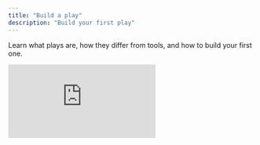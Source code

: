 ```yaml
---
title: "Build a play"
description: "Build your first play"
---
```


Learn what plays are, how they differ from tools, and how to build your first one.

<iframe className="w-full aspect-video rounded-xl" src="https://www.youtube.com/embed/7GAJgEPQ9PA" title="Build a play in Cargo" frameBorder="0" allow="accelerometer; autoplay; clipboard-write; encrypted-media; gyroscope; picture-in-picture" allowFullScreen />

## What are Plays?

Plays are automated workflows in Cargo that let you build and execute repeatable go-to-market strategies. Cargo handles the logistics of coordinating and scaling every detail—so you can focus on outcomes, not operations.

Building scalable and effective sales, marketing, and GTM strategies with Cargo means successfully coordinating two key components:

- **Data:** Modern GTM teams rely on data from many sources—CRMs, enrichment tools, product usage, and more. Cargo brings all this data together, so you can trigger actions based on the most up-to-date information.
- **Actions:** Cargo Plays give you the ability to add custom logic—whether it's researching companies, identifying decision-makers, launching multi-channel outreach, or building entirely new workflows. You decide what happens, and when.

Cargo is a purpose-built system of action. Plays let you define a series of steps—powered by your tools—that run automatically on companies or people, triggered by your data models and business rules.

## Use cases

Plays are versatile: you can use them for everything from standard outbound to advanced, data-driven growth campaigns. Here are some of the most popular ways Cargo customers use Plays:

- **Warm Outbound:** Automatically reach out to prospects at companies showing intent signals, with personalized messaging at just the right moment.
- **Champion Tracking:** Monitor champions of your product and engage them when they move to new companies or roles.
- **List Building:** Turn a static list of companies into high-quality leads by enriching data and finding new contacts in relevant roles.
- **Automated Lead Routing:** Instantly assign leads to the right reps based on territory, fit, or engagement signals.
- **Multi-step Nurture:** Orchestrate complex, multi-channel nurture sequences that adapt to real-time data and engagement.